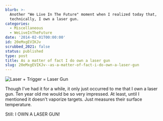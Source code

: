 ```yaml
---
blurb: >-
  Another "We Live In The Future" moment when I realized today that,
  technically, I own a laser gun.
categories:
  - Miscellaneous
  - WeLiveInTheFuture
date: '2014-02-01T00:00:00'
id: 20eMxgEVIKJv
scrubbed_2021: false
status: published
type: post
title: As a matter of fact I do own a laser gun
slug: 20eMxgEVIKJv--as-a-matter-of-fact-i-do-own-a-laser-gun
---
```


![Laser + Trigger = Laser Gun](/aws-20140201--1011-01a.jpg) 

Though I've had it for a while, it only just occurred to  me that I own a laser gun. Ten year old me would be so very impressed. At least, until I mentioned it doesn't vaporize targets. Just measures their surface temperature. 

Still: I OWN A LASER GUN!
